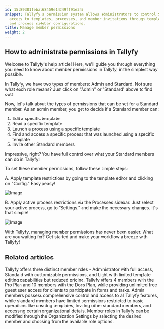 ```yaml
---
id: 15c89381feba168459e14349ff91e345
snippet: Tallyfy's permission system allows administrators to control Standard members'
  access to templates, processes, and member invitations through template editor settings
  and process sidebar configurations.
title: Manage member permissions
weight: 2
---
```


## How to administrate permissions in Tallyfy

Welcome to Tallyfy's help article! Here, we'll guide you through everything you need to know about member permissions in Tallyfy, in the simplest way possible.

In Tallyfy, we have two types of members: Admin and Standard. Not sure what each role means? Just click on "Admin" or "Standard" above to find out!

Now, let's talk about the types of permissions that can be set for a Standard member. As an admin member, you get to decide if a Standard member can:

1. Edit a specific template
2. Read a specific template
3. Launch a process using a specific template
4. Find and access a specific process that was launched using a specific template
5. Invite other Standard members

Impressive, right? You have full control over what your Standard members can do in Tallyfy!

To set these member permissions, follow these simple steps:

A. Apply template restrictions by going to the template editor and clicking on "Config." Easy peasy!

![Image](https://screenshots.tallyfy.com/tallyfy%2Fpro%2Fdesktop-light-on-templatesettings-click-permissions.png)

B. Apply active process restrictions via the Processes sidebar. Just select your active process, go to "Settings." and make the necessary changes. It's that simple!

![Image](https://screenshots.tallyfy.com/tallyfy%2Fpro%2Fdesktop-light-from-ongoingtask-click-permissions.png)

With Tallyfy, managing member permissions has never been easier. What are you waiting for? Get started and make your workflow a breeze with Tallyfy!


## Related articles
<CardGrid>
<LinkTitleCard header="<b>Documenting > Members</b>" href="/products/pro/documenting/members/" > Tallyfy offers three distinct member roles - Administrator with full access, Standard with customizable permissions, and Light with limited template editing capabilities but reduced pricing. </LinkTitleCard>
<LinkTitleCard header="<b>Billing > Tallyfy's Account and Member Limits</b>" href="/products/pro/settings/billing/what-are-tallyfys-account-and-member-limits/" > Tallyfy offers 4 members with the Pro Plan and 10 members with the Docs Plan, while providing unlimited free guest user access for clients to participate in forms and tasks. </LinkTitleCard>
<LinkTitleCard header="<b>Members > Standard and Admin members</b>" href="/products/pro/documenting/members/standard-admin-members/" > Admin members possess comprehensive control and access to all Tallyfy features, while standard members have limited permissions restricted to basic operations like creating templates, inviting other standard members, and accessing certain organizational details. </LinkTitleCard>
<LinkTitleCard header="<b>Members > Change the role of a member</b>" href="/products/pro/documenting/members/how-can-i-change-a-members-role-in-tallyfy/" > Member roles in Tallyfy can be modified through the Organization Settings by selecting the desired member and choosing from the available role options. </LinkTitleCard>
</CardGrid>